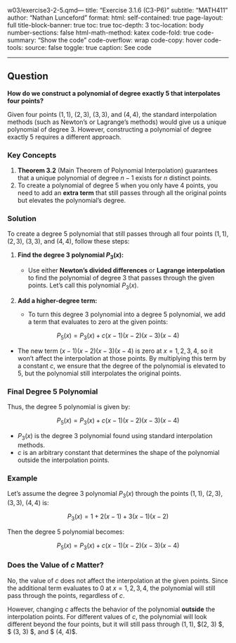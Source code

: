 w03/exercise3-2-5.qmd---
title: "Exercise 3.1.6 (C3-P6)"
subtitle: "MATH411"
author: "Nathan Lunceford"
format:
html:
self-contained: true
page-layout: full
title-block-banner: true
toc: true
toc-depth: 3
toc-location: body
number-sections: false
html-math-method: katex
code-fold: true
code-summary: "Show the code"
code-overflow: wrap
code-copy: hover
code-tools:
source: false
toggle: true
caption: See code

---

## Question

**How do we construct a polynomial of degree exactly 5 that interpolates four points?**

Given four points $(1, 1)$, $(2, 3)$, $(3, 3)$, and $(4, 4)$, the standard interpolation methods (such as Newton’s or Lagrange’s methods) would give us a unique polynomial of degree 3. However, constructing a polynomial of degree exactly 5 requires a different approach.

### Key Concepts

1. **Theorem 3.2** (Main Theorem of Polynomial Interpolation) guarantees that a unique polynomial of degree $n-1$ exists for $n$ distinct points.
2. To create a polynomial of degree 5 when you only have 4 points, you need to add an **extra term** that still passes through all the original points but elevates the polynomial’s degree.

### Solution

To create a degree 5 polynomial that still passes through all four points $(1, 1)$, $(2, 3)$, $(3, 3)$, and $(4, 4)$, follow these steps:

1. **Find the degree 3 polynomial $P_3(x)$:**

   - Use either **Newton’s divided differences** or **Lagrange interpolation** to find the polynomial of degree 3 that passes through the given points. Let’s call this polynomial $P_3(x)$.

2. **Add a higher-degree term:**
   - To turn this degree 3 polynomial into a degree 5 polynomial, we add a term that evaluates to zero at the given points:

$$P_5(x) = P_3(x) + c(x - 1)(x - 2)(x - 3)(x - 4)$$

- The new term $(x - 1)(x - 2)(x - 3)(x - 4)$ is zero at $x = 1, 2, 3, 4$, so it won’t affect the interpolation at those points. By multiplying this term by a constant $c$, we ensure that the degree of the polynomial is elevated to 5, but the polynomial still interpolates the original points.

### Final Degree 5 Polynomial

Thus, the degree 5 polynomial is given by:

$$P_5(x) = P_3(x) + c(x - 1)(x - 2)(x - 3)(x - 4)$$

- $P_3(x)$ is the degree 3 polynomial found using standard interpolation methods.
- $c$ is an arbitrary constant that determines the shape of the polynomial outside the interpolation points.

### Example

Let’s assume the degree 3 polynomial $P_3(x)$ through the points $(1, 1)$, $(2, 3)$, $(3, 3)$, $(4, 4)$ is:

$$P_3(x) = 1 + 2(x - 1) + 3(x - 1)(x - 2)$$

Then the degree 5 polynomial becomes:

$$P_5(x) = P_3(x) + c(x - 1)(x - 2)(x - 3)(x - 4)$$

### Does the Value of $c$ Matter?

No, the value of $c$ does not affect the interpolation at the given points. Since the additional term evaluates to 0 at $x = 1, 2, 3, 4$, the polynomial will still pass through the points, regardless of $c$.

However, changing $c$ affects the behavior of the polynomial **outside** the interpolation points. For different values of $c$, the polynomial will look different beyond the four points, but it will still pass through $(1, 1)$, $(2, 3) $, $ (3, 3) $, and $ (4, 4)$.
